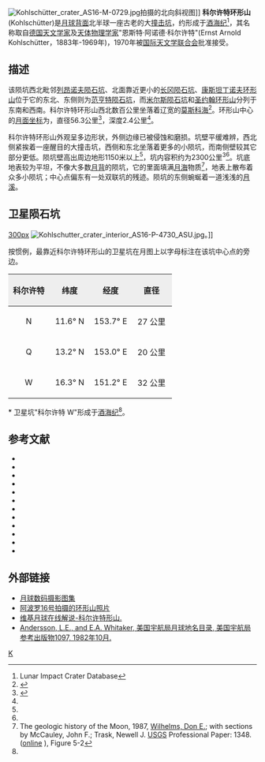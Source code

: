 {{lunar crater data|
 image=Kohlschütter crater AS13-62-8915.jpg|240px|
 caption=[[阿波罗13号|阿波罗13号]]拍摄的东向斜视图|
 latitude=14.24|
 N_or_S=N|
 longitude=153.95|
 E_or_W=E|
 diameter=56.3公里|
 depth=2.4公里|
 colong=206|
 eponym=阿诺德·科尔许特}}
[[Image:Kohlschütter_crater_AS16-M-0729.jpg|thumb]]拍摄的北向斜视图]]
'''科尔许特环形山'''(Kohlschütter)是[[月球背面|月球背面]]北半球一座古老的大[[撞击坑|撞击坑]]，约形成于[[酒海纪|酒海纪]]<ref name=LICD>Lunar Impact Crater Database</ref>，其名称取自[[德国|德国]][[天文学家|天文学家]]及[[天体物理学|天体物理学家]]"恩斯特·阿诺德·科尔许特"(Ernst Arnold Kohlschütter，1883年-1969年)，1970年被[[国际天文学联合会|国际天文学联合会]]批准接受。

==描述==
该陨坑西北毗邻[[列昂诺夫陨石坑|列昂诺夫陨石坑]]、北面靠近更小的[[长冈陨石坑|长冈陨石坑]]、[[康斯坦丁诺夫环形山|康斯坦丁诺夫环形山]]位于它的东北、东侧则为[[范亨特陨石坑|范亨特陨石坑]]，而[[米尔斯陨石坑|米尔斯陨石坑]]和[[圣约翰环形山|圣约翰环形山]]分列于东南和西南。科尔许特环形山西北数百公里坐落着辽宽的[[莫斯科海_(月球)|莫斯科海]]<ref>{{Cite web |url=http://planetarynames.wr.usgs.gov/images/Lunar/lac_67_lo.pdf |title=Crater Kohlschütter on LAC-67 map |access-date=2016-07-08 |archive-date=2013-02-20 |archive-url=https://web.archive.org/web/20130220171830/http://planetarynames.wr.usgs.gov/images/Lunar/lac_67_lo.pdf |dead-url=no }}</ref>。环形山中心的[[月面坐标|月面坐标]]为{{Coord|14.24|N|153.95|E|globe:Moon|nogoogle=1|noosm=1}}，直径56.3公里<ref name="IAU">{{Cite web |url=http://planetarynames.wr.usgs.gov/Feature/3071 |title=Directory of the International Astronomical Union |access-date=2016-07-08 |archive-date=2017-08-17 |archive-url=https://web.archive.org/web/20170817040256/https://planetarynames.wr.usgs.gov/Feature/3071 |dead-url=no }}</ref>，深度2.4公里<ref name="LICD"/>。

科尔许特环形山外观呈多边形状，外侧边缘已被侵蚀和磨损。坑壁平缓难辨，西北侧紧挨着一座醒目的大撞击坑，西侧和东北坐落着更多的小陨坑，而南侧壁较其它部分更低。陨坑壁高出周边地形1150米以上<ref name="LICD"/>，坑内容积约为2300公里<sup>3</sup><ref name="LICD"/>。坑底地表较为平坦，不像大多数[[月球背面|月背]]的陨坑，它的里面填满[[月海|月海]]物质<ref>The geologic history of the Moon, 1987, [[Donald_Wilhelms|Wilhelms, Don E.]]; with sections by McCauley, John F.; Trask, Newell J. [[USGS|USGS]] Professional Paper: 1348. ([http://pubs.er.usgs.gov/publication/pp1348 online] {{Wayback|url=http://pubs.er.usgs.gov/publication/pp1348 |date=20160604112233 }}), Figure 5-2</ref>，地表上散布着众多小陨坑；中心点偏东有一处双联坑的残迹。陨坑的东侧蜿蜒着一道浅浅的[[月溪|月溪]]。

==卫星陨石坑==
[[image:Kohlschutter_sattelite_craters_map.jpg|300px]]
[[Image:Kohlschutter_crater_interior_AS16-P-4730_ASU.jpg|thumb]]。]]

按惯例，最靠近科尔许特环形山的卫星坑在月图上以字母标注在该坑中心点的旁边。

{| class="wikitable"
!width="25%" style="background:#eeeeee;" |科尔许特 
!width="25%" style="background:#eeeeee;" |纬度
!width="25%" style="background:#eeeeee;" |经度
!width="25%" style="background:#eeeeee;" |直径
|-
|align="center"|N
|align="center"|11.6° N
|align="center"|153.7° E
|align="center"|27 公里
|-
|align="center"|Q
|align="center"|13.2° N
|align="center"|153.0° E
|align="center"|20 公里
|-
|align="center"|W
|align="center"|16.3° N
|align="center"|151.2° E
|align="center"|32 公里
|}{{clear}}
̈* 卫星坑"科尔许特 W"形成于[[酒海纪|酒海纪]]<ref name="LICD"/>。

==参考文献==
{{reflist}}
{{refbegin}}
* {{cite book
  | last1 = Andersson
  | first1 = L. E.
  | last2 = Whitaker
  | first2 = E. A.
  | authorlink2 = Ewen Whitaker
  | date = 1982
  | title = [[NASA|NASA]] Catalogue of Lunar Nomenclature
  | publisher = NASA RP-1097
  | ref = harv
  }}
* {{cite web
  | last = Blue
  | first = Jennifer
  | date = July 25, 2007
  | title = Gazetteer of Planetary Nomenclature
  | publisher = [[United_States_Geological_Survey|USGS]]
  | url = http://planetarynames.wr.usgs.gov/
  | accessdate = 2007-08-05
  | ref = harv
  | archive-date = 2018-12-25
  | archive-url = https://web.archive.org/web/20181225170157/https://planetarynames.wr.usgs.gov/
  | dead-url = no
  }}
* {{cite book
  | last1 = Bussey
  | first1 = B.
  | authorlink1 = Ben Bussey
  | last2 = Spudis
  | first2 = P.
  | authorlink2 = Paul Spudis
  | date = 2004
  | title = The Clementine Atlas of the Moon
  | publisher = Cambridge University Press
  | location = New York
  | isbn = 978-0-521-81528-4
  | ref = harv
  }}
* {{cite book
  | last1 = Cocks
  | first1 = Elijah E.
  | last2 = Cocks
  | first2 = Josiah C.
  | date = 1995
  | title = Who's Who on the Moon: A Biographical Dictionary of Lunar Nomenclature
  | url = https://archive.org/details/isbn_9780936389271
  | publisher = Tudor Publishers
  | isbn = 978-0-936389-27-1
  | ref = harv
  }}
* {{cite web
  | last = McDowell
  | first = Jonathan
  | date = July 15, 2007
  | url = http://host.planet4589.org/astro/lunar/
  | title = Lunar Nomenclature
  | publisher = Jonathan's Space Report
  | accessdate = 2007-10-24
  | ref = harv
  | archive-date = 2018-12-25
  | archive-url = https://web.archive.org/web/20181225170156/http://host.planet4589.org/astro/lunar/
  | dead-url = no
  }}
* {{cite journal| last1 = Menzel| first1 = D. H.| last2 = Minnaert| first2 = M.| last3 = Levin| first3 = B.| last4 = Dollfus| first4 = A.| last5 = Bell| first5 = B.| title = Report on Lunar Nomenclature by the Working Group of Commission 17 of the IAU| doi = 10.1007/BF00171763| journal = Space Science Reviews| volume = 12| issue = 2| pages = 136–186| year = 1971| pmid = | pmc =| bibcode = 1971SSRv...12..136M| ref = harv}}
* {{cite book
  | first = Patrick
  | last = Moore
  | authorlink = Patrick Moore
  | date = 2001
  | title = On the Moon
  | url = https://archive.org/details/patrickmooreonmo00patr
  | publisher = Sterling Publishing Co
  | isbn = 978-0-304-35469-6
  | ref = harv
  }}
* {{cite book
  | first = Fred W.
  | last = Price
  | date = 1988
  | title = The Moon Observer's Handbook
  | publisher = Cambridge University Press
  | isbn = 978-0-521-33500-3
  | ref = harv
  }}
* {{cite book
  | last = Rükl
  | first = Antonín
  | authorlink = Antonín Rükl
  | date = 1990
  | title = Atlas of the Moon
  | publisher = Kalmbach Books
  | isbn = 978-0-913135-17-4
  | ref = harv
  }}
* {{cite book
  | last = Webb
  | first = Rev. T. W.
  | authorlink = Thomas William Webb
  | date = 1962
  | title = Celestial Objects for Common Telescopes
  | url = https://archive.org/details/celestialobjects00webb
  | edition = 6th revised
  | publisher = Dover
  | isbn = 978-0-486-20917-3
  | ref = harv
  }}
* {{cite book
  | first = Ewen A.
  | last = Whitaker
  | authorlink = Ewen Whitaker
  | date = 1999
  | title = Mapping and Naming the Moon
  | publisher = Cambridge University Press
  | isbn = 978-0-521-62248-6
  | ref = harv
  }}
* {{cite book
  | first = Peter T.
  | last = Wlasuk
  | date = 2000
  | title = Observing the Moon
  | publisher = Springer
  | isbn = 978-1-85233-193-1
  | ref = harv
 }}
{{refend}}

==外部链接==
*[http://www.lpi.usra.edu/resources/lunar_orbiter/bin/srch_nam.shtml?Kohlschutter%7C0 月球数码摄影图集] {{Wayback|url=http://www.lpi.usra.edu/resources/lunar_orbiter/bin/srch_nam.shtml?Kohlschutter%7C0 |date=20201127014507 }}
*[http://www.lpi.usra.edu/resources/apollo/search/feature/?feature=Kohlschutter 阿波罗16号拍摄的环形山照片] {{Wayback|url=http://www.lpi.usra.edu/resources/apollo/search/feature/?feature=Kohlschutter |date=20201127013438 }}
*[http://the-moon.wikispaces.com/Kohlschütter 维基月球在线解说-科尔许特形山.] {{Wayback|url=http://the-moon.wikispaces.com/Kohlsch%C3%BCtter |date=20180531121800 }}
*[http://planet4589.org/astro/lunar/RP-1097.pdf Andersson, L.E., and E.A. Whitaker, 美国宇航局月球地名目录, 美国宇航局参考出版物1097, 1982年10月.] {{Wayback|url=http://planet4589.org/astro/lunar/RP-1097.pdf |date=20141006125838 }}

[[Category:月球环形山|K]]